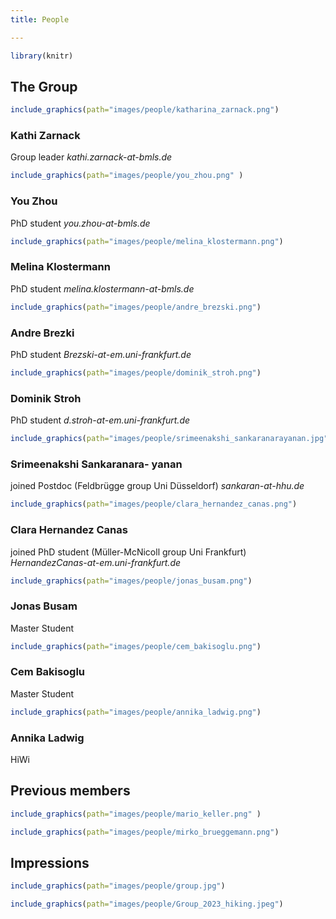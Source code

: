 ```yaml
---
title: People

---
```


```r
library(knitr)
```


## The Group


::: {layout="[25,25,25,25]"}

```r
include_graphics(path="images/people/katharina_zarnack.png")
```

### Kathi Zarnack
Group leader *kathi.zarnack-at-bmls.de*
\linebreak



```r
include_graphics(path="images/people/you_zhou.png" )
```

### You Zhou
PhD student *you.zhou-at-bmls.de*
\linebreak


```r
include_graphics(path="images/people/melina_klostermann.png")
```

### Melina Klostermann
PhD student *melina.klostermann-at-bmls.de*
\linebreak


```r
include_graphics(path="images/people/andre_brezski.png")
```

### Andre Brezki
PhD student *Brezski-at-em.uni-frankfurt.de*
\linebreak

```r
include_graphics(path="images/people/dominik_stroh.png")
```

### Dominik Stroh
PhD student *d.stroh-at-em.uni-frankfurt.de*
\linebreak

```r
include_graphics(path="images/people/srimeenakshi_sankaranarayanan.jpg" )
```

### Srimeenakshi Sankaranara- yanan
joined Postdoc (Feldbrügge group Uni Düsseldorf) *sankaran-at-hhu.de*
\linebreak

```r
include_graphics(path="images/people/clara_hernandez_canas.png")
```

### Clara Hernandez Canas
joined PhD student (Müller-McNicoll group Uni Frankfurt) *HernandezCanas-at-em.uni-frankfurt.de*
\linebreak

```r
include_graphics(path="images/people/jonas_busam.png")
```


### Jonas Busam
Master Student
\linebreak

```r
include_graphics(path="images/people/cem_bakisoglu.png")
```

### Cem Bakisoglu
Master Student

```r
include_graphics(path="images/people/annika_ladwig.png")
```

### Annika Ladwig
HiWi

\linebreak


:::


## Previous members
::: {layout="[25,25,25,25]"}

```r
include_graphics(path="images/people/mario_keller.png" )
```

```r
include_graphics(path="images/people/mirko_brueggemann.png")

```




:::

## Impressions
::: {layout="[50,50]"}
```r
include_graphics(path="images/people/group.jpg")
```

```r
include_graphics(path="images/people/Group_2023_hiking.jpeg")
```

:::



